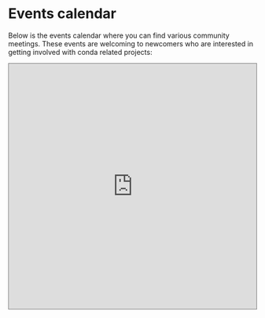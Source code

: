 # Events calendar

Below is the events calendar where you can find various community meetings. These events are welcoming to newcomers
who are interested in getting involved with conda related projects:

<iframe src="https://calendar.google.com/calendar/embed?height=500&wkst=1&bgcolor=%23ffffff&ctz=local&showTitle=0&showTz=1&src=ODgwNTU3MGE0ZTFjYTIzMTk4NDI5NzFkYjQzODBlZDUxOGM0OTA1NzdjMDY0NTRhZGYyMzAzNzM0NTA2ZjM5N0Bncm91cC5jYWxlbmRhci5nb29nbGUuY29t&color=%23F4511E" style="border:solid 1px #777" width="100%" height="500" frameborder="0" scrolling="no"  style={{"margin-bottom": "2em", "margin-top": "1em"}}></iframe>
